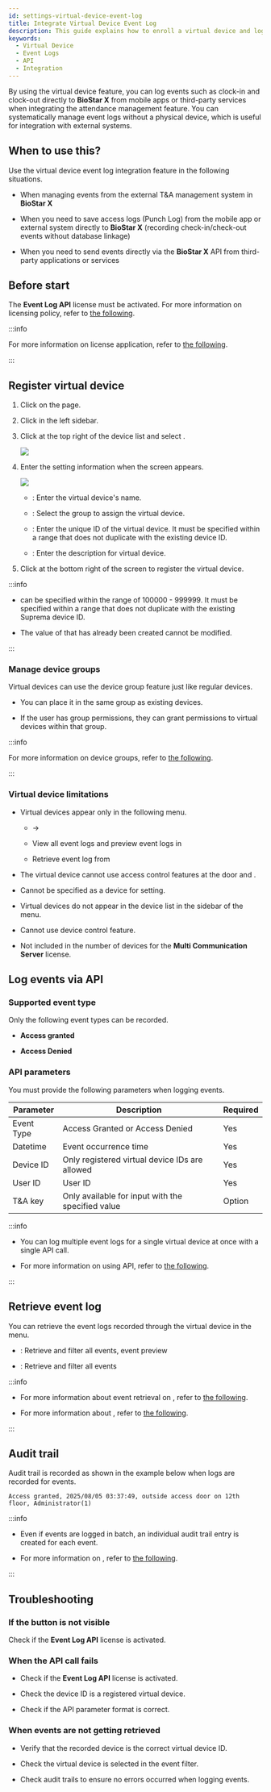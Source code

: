 ```yaml
---
id: settings-virtual-device-event-log
title: Integrate Virtual Device Event Log
description: This guide explains how to enroll a virtual device and log events that occur in external systems to BioStar X.
keywords:
  - Virtual Device
  - Event Logs
  - API
  - Integration
---
```


By using the virtual device feature, you can log events such as clock-in and clock-out directly to **BioStar X** from mobile apps or third-party services when integrating the attendance management feature. You can systematically manage event logs without a physical device, which is useful for integration with external systems.

## When to use this?

Use the virtual device event log integration feature in the following situations.

* When managing events from the external T&A management system in **BioStar X**

* When you need to save access logs (Punch Log) from the mobile app or external system directly to **BioStar X** (recording check-in/check-out events without database linkage)

* When you need to send events directly via the **BioStar X** API from third-party applications or services

## Before start

The **Event Log API** license must be activated. For more information on licensing policy, refer to [the following](licensing#features-add-ons).

:::info

For more information on license application, refer to [the following](settings-license-biostar-x-license).

:::

## Register virtual device

1. Click <Cmd sid='shell.header.setting' /> on the <Cmd sid='shell.header.launcher' /> page.

2. Click <Cmd sid='setting.menu.device.root' /> in the left sidebar.

3. Click <IcMoreW /> at the top right of the device list and select <Cmd sid='device.addVirtualDevice' product='2' />.

   <Image src='/img/biostarx-settings-device-add-virtual-device.png' />

4. Enter the setting information when the <Cmd sid='device.addVirtualDevice' product='2' /> screen appears.

   <Image src='/img/biostarx-settings-device-add-virtual-device-settings.png' />

   * <Cmd sid='device.info.name' product='2' />: Enter the virtual device's name.

   * <Cmd sid='device.info.group' product='2' />: Select the group to assign the virtual device.

   * <Cmd sid='device.info.deviceId' product='2' />: Enter the unique ID of the virtual device. It must be specified within a range that does not duplicate with the existing device ID.

   * <Cmd sid='common.description' product='2' />: Enter the description for virtual device.

5. Click <Cmd sid='button.apply' product='2' /> at the bottom right of the screen to register the virtual device.

:::info

* <Cmd sid='device.info.deviceId' product='2' /> can be specified within the range of 100000 - 999999. It must be specified within a range that does not duplicate with the existing Suprema device ID.

* The value of <Cmd sid='device.info.deviceId' product='2' /> that has already been created cannot be modified.

:::

### Manage device groups

Virtual devices can use the device group feature just like regular devices.

* You can place it in the same group as existing devices.

* If the user has group permissions, they can grant permissions to virtual devices within that group.

:::info

For more information on device groups, refer to [the following](settings-manage-device-group).

:::

### Virtual device limitations

* Virtual devices appear only in the following menu.

  * <Cmd sid='shell.header.setting' /> → <Cmd sid='setting.menu.device.root' />

  * View all event logs and preview event logs in <Cmd sid='shell.header.arena' />

  * Retrieve event log from <Cmd sid='shell.header.data' />

* The virtual device cannot use access control features at the door and <Cmd sid='setting.menu.advancedAc.root' />.

* Cannot be specified as a device for <Cmd sid='shell.header.tna' product='2' /> setting.

* Virtual devices do not appear in the device list in the sidebar of the <Cmd sid='shell.header.arena' /> menu.

* Cannot use device control feature.

* Not included in the number of devices for the **Multi Communication Server** license.

## Log events via API

### Supported event type

Only the following event types can be recorded.

* **Access granted**

* **Access Denied**

### API parameters

You must provide the following parameters when logging events.

| Parameter  | Description                                       | Required |
| ---------- | ------------------------------------------------- | -------- |
| Event Type | Access Granted or Access Denied                   | Yes      |
| Datetime   | Event occurrence time                             | Yes      |
| Device ID  | Only registered virtual device IDs are allowed    | Yes      |
| User ID    | User ID                                           | Yes      |
| T&A key    | Only available for input with the specified value | Option   |

:::info

* You can log multiple event logs for a single virtual device at once with a single API call.

* For more information on using API, refer to [the following](https://bs2api.biostar2.com/).

:::

## Retrieve event log

You can retrieve the event logs recorded through the virtual device in the menu.

* <Cmd sid='shell.header.arena' />: Retrieve and filter all events, event preview

* <Cmd sid='shell.header.data' />: Retrieve and filter all events

:::info

* For more information about event retrieval on <Cmd sid='shell.header.arena' />, refer to [the following](monitoring-event).

* For more information about <Cmd sid='shell.header.data' />, refer to [the following](data-generate-reports).

:::

## Audit trail

Audit trail is recorded as shown in the example below when logs are recorded for events.

```
Access granted, 2025/08/05 03:37:49, outside access door on 12th floor, Administrator(1)
```

:::info

* Even if events are logged in batch, an individual audit trail entry is created for each event.

* For more information on <Cmd sid='setting.menu.system.auditTrail' />, refer to [the following](settings-system-audit-trail).

:::

## Troubleshooting

### If the <Cmd sid='device.addVirtualDevice' product='2' className='normal' /> button is not visible

Check if the **Event Log API** license is activated.

### When the API call fails

* Check if the **Event Log API** license is activated.

* Check the device ID is a registered virtual device.

* Check if the API parameter format is correct.

### When events are not getting retrieved

* Verify that the recorded device is the correct virtual device ID.

* Check the virtual device is selected in the event filter.

* Check audit trails to ensure no errors occurred when logging events.
